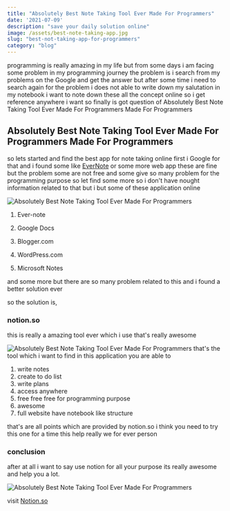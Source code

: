 ```yaml
---
title: "Absolutely Best Note Taking Tool Ever Made For Programmers"
date: '2021-07-09'
description: "save your daily solution online"
image: /assets/best-note-taking-app.jpg
slug: "best-not-taking-app-for-programmers"
category: "blog"
---
```


programming is really amazing in my life but from some days i am facing some problem in my programming journey the problem is i search from my problems on the Google and get the answer but after some time i need to search again for the problem i does not able to write down my salutation in my notebook i want to note down these all the concept online so i get reference anywhere i want so finally is got question of Absolutely Best Note Taking Tool Ever Made For Programmers Made For Programmers

## Absolutely Best Note Taking Tool Ever Made For Programmers Made For Programmers

so lets started and find the best app for note taking online first i Google for that and i found some like [EverNote](https://evernote.com) or some more web app these are fine but the problem some are not free and some give so many problem for the programming purpose so let find some more so i don't have nought information related to that but i but some of these application online

![Absolutely Best Note Taking Tool Ever Made For Programmers](https://cdn.hashnode.com/res/hashnode/image/upload/v1616595233897/NzGTS3Nj0.png)

1. Ever-note

2. Google Docs

3. Blogger.com

4. WordPress.com

5. Microsoft Notes

and some more but there are so many problem related to this and i found a better solution ever

so the solution is,

### notion.so

this is really a amazing tool ever which i use that's really awesome

![Absolutely Best Note Taking Tool Ever Made For Programmers](https://cdn.hashnode.com/res/hashnode/image/upload/v1616595305578/_dU1Aj_f1.png)
that's the tool which i want to find in this application you are able to

1. write notes
2. create to do list
3. write plans
4. access anywhere
5. free free free for programming purpose
6. awesome
7. full website have notebook like structure

that's are all points which are provided by notion.so i think you need to try this one for a time this help really we for ever person

### conclusion

after at all i want to say use notion for all your purpose its really awesome and help you a lot.

![Absolutely Best Note Taking Tool Ever Made For Programmers](https://cdn.hashnode.com/res/hashnode/image/upload/v1616595688627/q4AMvbFIn.gif)

visit [Notion.so](https://notion.so)
